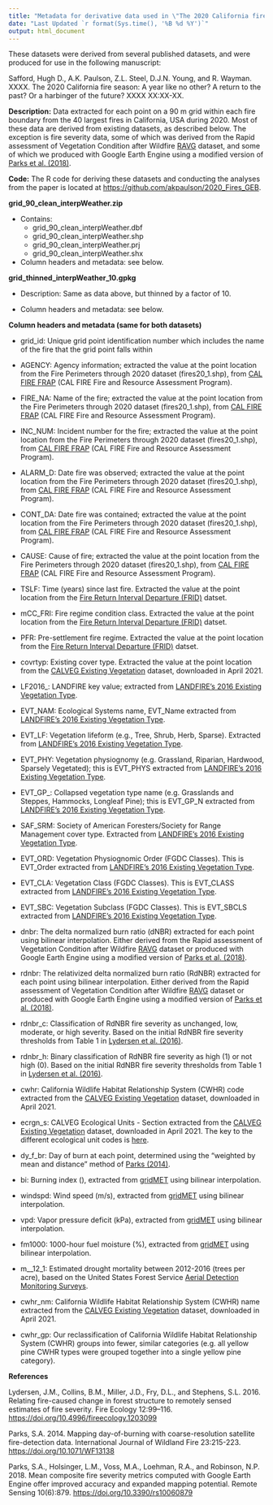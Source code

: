 ```yaml
---
title: "Metadata for derivative data used in \"The 2020 California fire season: A year like no other? A return to the past? Or a harbinger of the future?\""
date: "Last Updated `r format(Sys.time(), '%B %d %Y')`"
output: html_document
---
```


These datasets were derived from several published datasets, and were produced for use in the following manuscript: 

Safford, Hugh D., A.K. Paulson, Z.L. Steel, D.J.N. Young, and R. Wayman. XXXX. The 2020 California fire season: A year like no other? A return to the past? Or a harbinger of the future? XXXX XX:XX-XX. 

**Description:** Data extracted for each point on a 90 m grid within each fire boundary from the 40 largest fires in California, USA during 2020. Most of these data are derived from existing datasets, as described below. The exception is fire severity data, some of which was derived from the Rapid assessment of Vegetation Condition after Wildfire [RAVG](https://burnseverity.cr.usgs.gov/ravg/) dataset, and some of which we produced with Google Earth Engine using a modified version of [Parks et al. (2018)](https://www.mdpi.com/2072-4292/10/6/879).

**Code:** The R code for deriving these datasets and conducting the analyses from the paper is located at [https://github.com/akpaulson/2020_Fires_GEB](https://github.com/akpaulson/2020_Fires_GEB). 


**grid_90_clean_interpWeather.zip**

+ Contains: 
    + grid_90_clean_interpWeather.dbf
    + grid_90_clean_interpWeather.shp
    + grid_90_clean_interpWeather.prj
    + grid_90_clean_interpWeather.shx 


+ Column headers and metadata: see below. 
    
    
**grid_thinned_interpWeather_10.gpkg**

+ Description: Same as data above, but thinned by a factor of 10. 

+ Column headers and metadata: see below. 


**Column headers and metadata (same for both datasets)**

+ grid_id: Unique grid point identification number which includes the name of the fire that the grid point falls within

+ AGENCY: Agency information; extracted the value at the point location from the Fire Perimeters through 2020 dataset (fires20_1.shp), from [CAL FIRE FRAP](https://frap.fire.ca.gov/mapping/gis-data/)  (CAL FIRE Fire and Resource Assessment Program).

+ FIRE_NA: Name of the fire; extracted the value at the point location from the Fire Perimeters through 2020 dataset (fires20_1.shp), from [CAL FIRE FRAP](https://frap.fire.ca.gov/mapping/gis-data/)  (CAL FIRE Fire and Resource Assessment Program).

+ INC_NUM: Incident number for the fire; extracted the value at the point location from the Fire Perimeters through 2020 dataset (fires20_1.shp), from [CAL FIRE FRAP](https://frap.fire.ca.gov/mapping/gis-data/)  (CAL FIRE Fire and Resource Assessment Program).

+ ALARM_D: Date fire was observed; extracted the value at the point location from the Fire Perimeters through 2020 dataset (fires20_1.shp), from [CAL FIRE FRAP](https://frap.fire.ca.gov/mapping/gis-data/)  (CAL FIRE Fire and Resource Assessment Program).

+ CONT_DA: Date fire was contained; extracted the value at the point location from the Fire Perimeters through 2020 dataset (fires20_1.shp), from [CAL FIRE FRAP](https://frap.fire.ca.gov/mapping/gis-data/)  (CAL FIRE Fire and Resource Assessment Program).

+ CAUSE: Cause of fire; extracted the value at the point location from the Fire Perimeters through 2020 dataset (fires20_1.shp), from [CAL FIRE FRAP](https://frap.fire.ca.gov/mapping/gis-data/)  (CAL FIRE Fire and Resource Assessment Program).

+ TSLF: Time (years) since last fire. Extracted the value at the point location from the [Fire Return Interval Departure (FRID)](https://www.fs.usda.gov/detail/r5/landmanagement/gis/?cid=STELPRDB5327836) datset.  

+ mCC_FRI: Fire regime condition class. Extracted the value at the point location from the [Fire Return Interval Departure (FRID)](https://www.fs.usda.gov/detail/r5/landmanagement/gis/?cid=STELPRDB5327836) datset.

+ PFR: Pre-settlement fire regime. Extracted the value at the point location from the [Fire Return Interval Departure (FRID)](https://www.fs.usda.gov/detail/r5/landmanagement/gis/?cid=STELPRDB5327836) datset.

+ covrtyp: Existing cover type. Extracted the value at the point location from the [CALVEG Existing Vegetation](https://data.fs.usda.gov/geodata/edw/datasets.php) dataset, downloaded in April 2021. 

+ LF2016_: LANDFIRE key value; extracted from [LANDFIRE's 2016 Existing Vegetation Type](https://landfire.gov/evt.php).

+ EVT_NAM: Ecological Systems name, EVT_Name extracted from [LANDFIRE's 2016 Existing Vegetation Type](https://landfire.gov/evt.php).

+ EVT_LF: Vegetation lifeform (e.g., Tree, Shrub, Herb, Sparse). Extracted from [LANDFIRE's 2016 Existing Vegetation Type](https://landfire.gov/evt.php).

+ EVT_PHY: Vegetation physiognomy (e.g. Grassland, Riparian, Hardwood, Sparsely Vegetated); this is EVT_PHYS extracted from [LANDFIRE's 2016 Existing Vegetation Type](https://landfire.gov/evt.php).

+ EVT_GP_: Collapsed vegetation type name (e.g. Grasslands and Steppes, Hammocks, Longleaf Pine); this is EVT_GP_N extracted from [LANDFIRE's 2016 Existing Vegetation Type](https://landfire.gov/evt.php).

+ SAF_SRM: Society of American Foresters/Society for Range Management cover type. Extracted from [LANDFIRE's 2016 Existing Vegetation Type](https://landfire.gov/evt.php).

+ EVT_ORD: Vegetation Physiognomic Order (FGDC Classes). This is EVT_Order extracted from [LANDFIRE's 2016 Existing Vegetation Type](https://landfire.gov/evt.php).

+ EVT_CLA: Vegetation Class (FGDC Classes). This is EVT_CLASS extracted from [LANDFIRE's 2016 Existing Vegetation Type](https://landfire.gov/evt.php).

+ EVT_SBC: Vegetation Subclass (FGDC Classes). This is EVT_SBCLS extracted from [LANDFIRE's 2016 Existing Vegetation Type](https://landfire.gov/evt.php).

+ dnbr: The delta normalized burn ratio (dNBR) extracted for each point using bilinear interpolation. Either derived from the Rapid assessment of Vegetation Condition after Wildfire [RAVG](https://burnseverity.cr.usgs.gov/ravg/) dataset or produced with Google Earth Engine using a modified version of [Parks et al. (2018)](https://www.mdpi.com/2072-4292/10/6/879).

+ rdnbr: The relativized delta normalized burn ratio (RdNBR) extracted for each point using bilinear interpolation. Either derived from the Rapid assessment of Vegetation Condition after Wildfire [RAVG](https://burnseverity.cr.usgs.gov/ravg/) dataset or produced with Google Earth Engine using a modified version of [Parks et al. (2018)](https://www.mdpi.com/2072-4292/10/6/879).

+ rdnbr_c: Classification of RdNBR fire severity as unchanged, low, moderate, or high severity. Based on the initial RdNBR fire severity thresholds from Table 1 in [Lydersen et al. (2016)](https://link.springer.com/article/10.4996/fireecology.1203099).

+ rdnbr_h: Binary classification of RdNBR fire severity as high (1) or not high (0). Based on the initial RdNBR fire severity thresholds from Table 1 in [Lydersen et al. (2016)](https://link.springer.com/article/10.4996/fireecology.1203099).

+ cwhr: California Wildlife Habitat Relationship System (CWHR) code extracted from the [CALVEG Existing Vegetation](https://data.fs.usda.gov/geodata/edw/datasets.php) dataset, downloaded in April 2021. 

+ ecrgn_s: CALVEG Ecological Units - Section extracted from the [CALVEG Existing Vegetation](https://data.fs.usda.gov/geodata/edw/datasets.php) dataset, downloaded in April 2021. The key to the different ecological unit codes is [here](https://www.fs.usda.gov/detail/r5/landmanagement/resourcemanagement/?cid=fsbdev3_048066).

+ dy_f_br: Day of burn at each point, determined using the "weighted by mean and distance" method of [Parks (2014)](https://www.publish.csiro.au/WF/WF13138).

+ bi: Burning index (), extracted from [gridMET](http://www.climatologylab.org/gridmet.html) using bilinear interpolation. 

+ windspd: Wind speed (m/s), extracted from [gridMET](http://www.climatologylab.org/gridmet.html) using bilinear interpolation.

+ vpd: Vapor pressure deficit (kPa), extracted from [gridMET](http://www.climatologylab.org/gridmet.html) using bilinear interpolation.

+ fm1000: 1000-hour fuel moisture (%), extracted from [gridMET](http://www.climatologylab.org/gridmet.html) using bilinear interpolation.

+ m__12_1: Estimated drought mortality between 2012-2016 (trees per acre), based on the United States Forest Service [Aerial Detection Monitoring Surveys](https://www.fs.usda.gov/detail/r5/forest-grasslandhealth/?cid=fsbdev3_046696). 

+ cwhr_nm: California Wildlife Habitat Relationship System (CWHR) name extracted from the [CALVEG Existing Vegetation](https://data.fs.usda.gov/geodata/edw/datasets.php) dataset, downloaded in April 2021.

+ cwhr_gp: Our reclassification of California Wildlife Habitat Relationship System (CWHR) groups into fewer, similar categories (e.g. all yellow pine CWHR types were grouped together into a single yellow pine category). 


**References**

Lydersen, J.M., Collins, B.M., Miller, J.D., Fry, D.L., and Stephens, S.L. 2016. Relating fire-caused change in forest structure to remotely sensed estimates of fire severity. Fire Ecology 12:99–116. [https://doi.org/10.4996/fireecology.1203099](https://doi.org/10.4996/fireecology.1203099)

Parks, S.A. 2014. Mapping day-of-burning with coarse-resolution satellite fire-detection data. International Journal of Wildland Fire 23:215-223. [https://doi.org/10.1071/WF13138](https://doi.org/10.1071/WF13138)

Parks, S.A., Holsinger, L.M., Voss, M.A., Loehman, R.A., and Robinson, N.P. 2018. Mean composite fire severity metrics computed with Google Earth Engine offer improved accuracy and expanded mapping potential. Remote Sensing 10(6):879. [https://doi.org/10.3390/rs10060879](https://doi.org/10.3390/rs10060879)

